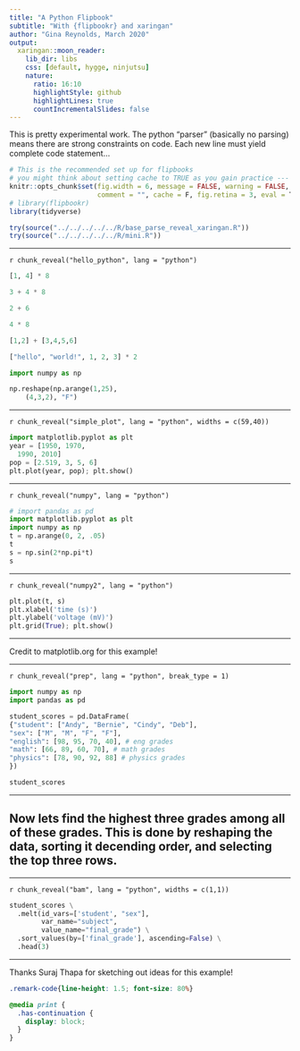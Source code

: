 ```yaml
---
title: "A Python Flipbook"
subtitle: "With {flipbookr} and xaringan"
author: "Gina Reynolds, March 2020"
output:
  xaringan::moon_reader:
    lib_dir: libs
    css: [default, hygge, ninjutsu]
    nature:
      ratio: 16:10
      highlightStyle: github
      highlightLines: true
      countIncrementalSlides: false
---
```



This is pretty experimental work.  The python "parser" (basically no parsing) means there are strong constraints on code.  Each new line must yield complete code statement...  


```r
# This is the recommended set up for flipbooks
# you might think about setting cache to TRUE as you gain practice --- building flipbooks from scratch can be time consuming
knitr::opts_chunk$set(fig.width = 6, message = FALSE, warning = FALSE, 
                      comment = "", cache = F, fig.retina = 3, eval = T)
# library(flipbookr)
library(tidyverse)
```


<!-- This next chunk is just for the developer -- working w/ local code -->

```r
try(source("../../../../../R/base_parse_reveal_xaringan.R"))
try(source("../../../../../R/mini.R"))
```


---

`r chunk_reveal("hello_python", lang = "python")`


```python
[1, 4] * 8

3 + 4 * 8 

2 + 6

4 * 8

[1,2] + [3,4,5,6]

["hello", "world!", 1, 2, 3] * 2

import numpy as np

np.reshape(np.arange(1,25), 
    (4,3,2), "F")
```

---

`r chunk_reveal("simple_plot", lang = "python", widths = c(59,40))`


```python
import matplotlib.pyplot as plt
year = [1950, 1970, 
  1990, 2010]
pop = [2.519, 3, 5, 6]
plt.plot(year, pop); plt.show()
```




---

`r chunk_reveal("numpy", lang = "python")`


```python
# import pandas as pd
import matplotlib.pyplot as plt
import numpy as np
t = np.arange(0, 2, .05)
t
s = np.sin(2*np.pi*t)
s
```


---

`r chunk_reveal("numpy2", lang = "python")`


```python
plt.plot(t, s)
plt.xlabel('time (s)')
plt.ylabel('voltage (mV)')
plt.grid(True); plt.show()
```


---

Credit to matplotlib.org for this example!

---


`r chunk_reveal("prep", lang = "python", break_type = 1)`

```python
import numpy as np  
import pandas as pd 

student_scores = pd.DataFrame(
{"student": ["Andy", "Bernie", "Cindy", "Deb"],
"sex": ["M", "M", "F", "F"],
"english": [98, 95, 70, 40], # eng grades
"math": [66, 89, 60, 70], # math grades
"physics": [78, 90, 92, 88] # physics grades
}) 

student_scores 
```


---

## Now lets find the highest three grades among all of these grades.  This is done by reshaping the data, sorting it decending order, and selecting the top three rows. 

---

`r chunk_reveal("bam", lang = "python", widths = c(1,1))`

```python
student_scores \
  .melt(id_vars=['student', "sex"], 
        var_name="subject", 
        value_name="final_grade") \
  .sort_values(by=['final_grade'], ascending=False) \
  .head(3)
```


---

Thanks Suraj Thapa for sketching out ideas for this example!









```css
.remark-code{line-height: 1.5; font-size: 80%}

@media print {
  .has-continuation {
    display: block;
  }
}
```
